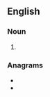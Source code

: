 ==English==

===Noun===
{{head|en|noun plural form}}

# {{plural of|tunic|lang=en}}

===Anagrams===
* {{l|en|cutins}}
* {{l|en|cuts in}}